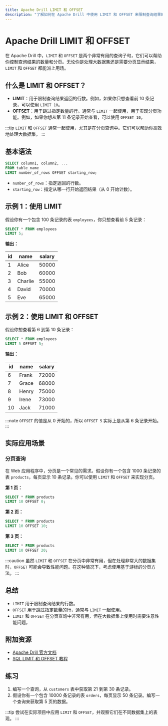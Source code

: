 ```yaml
---
title: Apache Drill LIMIT 和 OFFSET
description: "了解如何在 Apache Drill 中使用 LIMIT 和 OFFSET 来限制查询结果的数量和分页。本教程适合初学者，包含代码示例和实际案例。"
---
```


# Apache Drill LIMIT 和 OFFSET

在 Apache Drill 中，`LIMIT` 和 `OFFSET` 是两个非常有用的查询子句，它们可以帮助你控制查询结果的数量和分页。无论你是处理大数据集还是需要分页显示结果，`LIMIT` 和 `OFFSET` 都能派上用场。

## 什么是 LIMIT 和 OFFSET？

- **LIMIT**：用于限制查询结果返回的行数。例如，如果你只想查看前 10 条记录，可以使用 `LIMIT 10`。
- **OFFSET**：用于跳过指定数量的行。通常与 `LIMIT` 一起使用，用于实现分页功能。例如，如果你想从第 11 条记录开始查看，可以使用 `OFFSET 10`。

:::tip
`LIMIT` 和 `OFFSET` 通常一起使用，尤其是在分页查询中。它们可以帮助你高效地处理大数据集。
:::

## 基本语法

```sql
SELECT column1, column2, ...
FROM table_name
LIMIT number_of_rows OFFSET starting_row;
```

- `number_of_rows`：指定返回的行数。
- `starting_row`：指定从哪一行开始返回结果（从 0 开始计数）。

## 示例 1：使用 LIMIT

假设你有一个包含 100 条记录的表 `employees`，你只想查看前 5 条记录：

```sql
SELECT * FROM employees
LIMIT 5;
```

**输出：**

| id  | name       | salary |
|-----|------------|--------|
| 1   | Alice      | 50000  |
| 2   | Bob        | 60000  |
| 3   | Charlie    | 55000  |
| 4   | David      | 70000  |
| 5   | Eve        | 65000  |

## 示例 2：使用 LIMIT 和 OFFSET

假设你想查看第 6 到第 10 条记录：

```sql
SELECT * FROM employees
LIMIT 5 OFFSET 5;
```

**输出：**

| id  | name       | salary |
|-----|------------|--------|
| 6   | Frank      | 72000  |
| 7   | Grace      | 68000  |
| 8   | Henry      | 75000  |
| 9   | Irene      | 73000  |
| 10  | Jack       | 71000  |

:::note
`OFFSET` 的值是从 0 开始的，所以 `OFFSET 5` 实际上是从第 6 条记录开始。
:::

## 实际应用场景

### 分页查询

在 Web 应用程序中，分页是一个常见的需求。假设你有一个包含 1000 条记录的表 `products`，每页显示 10 条记录。你可以使用 `LIMIT` 和 `OFFSET` 来实现分页。

**第 1 页：**

```sql
SELECT * FROM products
LIMIT 10 OFFSET 0;
```

**第 2 页：**

```sql
SELECT * FROM products
LIMIT 10 OFFSET 10;
```

**第 3 页：**

```sql
SELECT * FROM products
LIMIT 10 OFFSET 20;
```

:::caution
虽然 `LIMIT` 和 `OFFSET` 在分页中非常有用，但在处理非常大的数据集时，`OFFSET` 可能会导致性能问题。在这种情况下，考虑使用基于游标的分页方法。
:::

## 总结

- `LIMIT` 用于限制查询结果的行数。
- `OFFSET` 用于跳过指定数量的行，通常与 `LIMIT` 一起使用。
- `LIMIT` 和 `OFFSET` 在分页查询中非常有用，但在大数据集上使用时需要注意性能问题。

## 附加资源

- [Apache Drill 官方文档](https://drill.apache.org/docs/)
- [SQL LIMIT 和 OFFSET 教程](https://www.w3schools.com/sql/sql_top.asp)

## 练习

1. 编写一个查询，从 `customers` 表中获取第 21 到第 30 条记录。
2. 假设你有一个包含 10000 条记录的表 `orders`，每页显示 50 条记录。编写一个查询来获取第 5 页的数据。

:::tip
尝试在实际项目中应用 `LIMIT` 和 `OFFSET`，并观察它们在不同数据集上的表现。
:::